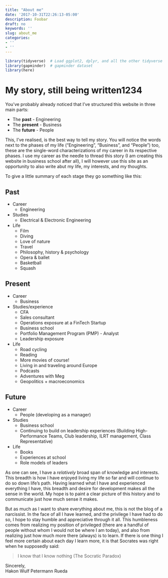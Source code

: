 ```yaml
---
title: "About me"
date: '2017-10-31T22:26:13-05:00'
description: Foobar
draft: no
keywords: ''
slug: about_me
categories:
- ''
- ''
---
```



```r
library(tidyverse)  # Load ggplot2, dplyr, and all the other tidyverse packages
library(gapminder)  # gapminder dataset
library(here)
```


# My story, still being written1234

You've probably already noticed that I've structured this website in three main parts:

* The **past** - Engineering
* The **present** - Business
* The **future** - People

This, I've realised, is the best way to tell my story. You will notice the words next to the phases of my life ("Engineering", "Business", and "People") too, these are the single-word characterizations of my career in its respective phases. I use my career as the needle to thread this story (I am creating this website in business school after all), I will however use this site as an opportunity to also write abut my life, my interests, and my thoughts.

To give a little summary of each stage they go something like this:

## Past

* Career
    * Engineering
  
* Studies
    * Electrical & Electronic Engineering
  
* Life
    * Film
    * Diving
    * Love of nature
    * Travel
    * Philosophy, history & psychology
    * Opera & ballet
    * Basketball
    * Squash

## Present

* Career
    * Business
  
* Studies/experience
    * CFA
    * Sales consultant
    * Operations exposure at a FinTech Startup
    * Business school
    * Portfolio Management Program (PMP) - Analyst
    * Leadership exposure

* Life
    * Road cycling
    * Reading
    * More movies of course!
    * Living in and traveling around Europe
    * Podcasts
    * Adventures with Meg
    * Geopolitics + macroeconomics

## Future

* Career
    * People (developing as a manager)
  
* Studies
    * Business school
    * Continuing to build on leadership experiences (Building High-Performance Teams, Club leadership, ILRT management, Class Representative)
  
* Life
    * Books
    * Experiences at school
    * Role models of leaders

As one can see, I have a _relatively_ broad span of knowledge and interests. This breadth is how I have enjoyed living my life so far and will continue to do so down life's path. Having learned what I have and experienced everything I have, this breadth and desire for development makes all the sense in the world. My hope is to paint a clear picture of this history and to communicate just how much sense it makes.

But as much as I want to share everything about me, this is not the blog of a narcissist. In the face of all I have learned, and the privilege I have had to do so, I hope to stay humble and appreciative through it all. This humbleness comes from realizing my position of privileged (there are a handful of people without whom I would not be where I am today), and also from realizing just how much more there (always) is to learn. If there is one thing I feel more certain about each day I learn more, it is that Socrates was right when he supposedly said:

> I know that I know nothing (The Socratic Paradox)

Sincerely,\
Hakon Wulf Petermann Rueda
